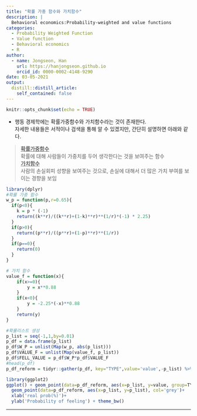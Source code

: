 ```yaml
---
title: "확률 가중 함수와 가치함수"
description: |
  Behavioral economics:Probability-weighted and value functions
categories:
  - Probability Weighted Function
  - Value function
  - Behavioral economics
  - R
author:
  - name: Jongseon, Han
    url: https://hanjongseon.github.io
    orcid_id: 0000-0002-4148-9290
date: 03-05-2021
output:
  distill::distill_article:
    self_contained: false
---
```



```r
knitr::opts_chunk$set(echo = TRUE)
```

- 행동 경제학에는 확률가중함수와 가치함수라는 것이 존재한다.<br/>
자세한 내용들은 서적이나 검색을 통해 알 수 있겠지만, 간단히 설명하면 아래와 같다.

><u>**확률가중함수**</u><br/>확률에 대해 사람들이 가중치를 두어 생각한다는 것을 보여주는 함수<br/>
><u>**가치함수**</u><br/>사람의 손실회피 성향을 보여주는 것으로, 손실에 대해서 더 많은 가치 부여를 보이는 경향을 보임



```r
library(dplyr)
#확률 가중 함수
w_p = function(p,r=0.65){
  if(p<0){
    k = p * (-1)
    return((k**r)/((k**r)+(1-k)**r)**(1/r)*(-1) * 2.25)
  }
  if(p>0){
    return((p**r)/((p**r)+(1-p)**r)**(1/r))
  }
  if(p==0){
    return(0)
  }
}

# 가치 함수
value_f = function(x){
    if(x>=0){
        y = x**0.88
    }
    if(x<0){
        y = -2.25*(-x)**0.88
    }
    return(y)
}

#확률리스트 생성
p_list = seq(-1,1,by=0.01)
p_df = data.frame(p_list)
p_df$W_P = unlist(Map(w_p, abs(p_list)))
p_df$VALUE_F = unlist(Map(value_f, p_list))
p_df$FELL_VALUE = p_df$W_P*p_df$VALUE_F
#head(p_df)
p_df_reform = tidyr::gather(p_df, key="TYPE",value='value',-p_list) %>% filter(TYPE!='W_P')

library(ggplot2)
ggplot() + geom_point(data=p_df_reform, aes(x=p_list, y=value, group=TYPE, col=TYPE))+
  geom_point(data=p_df_reform, aes(x=p_list, y=p_list), col='grey')+
  xlab('real prob(%)')+
  ylab('Probability of feeling') + theme_bw()


```

---

